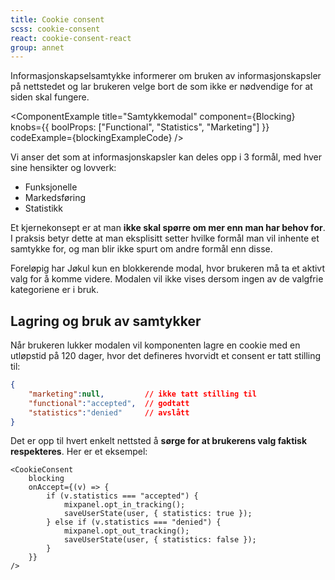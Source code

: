 ```yaml
---
title: Cookie consent
scss: cookie-consent
react: cookie-consent-react
group: annet
---
```



<Ingress>
    Informasjonskapselsamtykke informerer om bruken av informasjonskapsler på nettstedet og lar brukeren velge bort de
    som ikke er nødvendige for at siden skal fungere.
</Ingress>

<ComponentExample
    title="Samtykkemodal"
    component={Blocking}
    knobs={{ boolProps: ["Functional", "Statistics", "Marketing"] }}
    codeExample={blockingExampleCode}
/>

Vi anser det som at informasjonskapsler kan deles opp i 3 formål, med hver sine hensikter og lovverk:

-   Funksjonelle
-   Markedsføring
-   Statistikk

Et kjernekonsept er at man **ikke skal spørre om mer enn man har behov for**. I praksis
betyr dette at man eksplisitt setter hvilke formål man vil inhente et samtykke for, og man blir ikke spurt om andre
formål enn disse.

Foreløpig har Jøkul kun en blokkerende modal, hvor brukeren må ta et aktivt valg for å komme videre. Modalen vil ikke vises dersom ingen av de valgfrie kategoriene er i bruk.

## Lagring og bruk av samtykker

Når brukeren lukker modalen vil komponenten lagre en cookie med en utløpstid på 120 dager, hvor det defineres hvorvidt et consent
er tatt stilling til:

```JSON
{
    "marketing":null,         // ikke tatt stilling til
    "functional":"accepted",  // godtatt
    "statistics":"denied"     // avslått
}
```

Det er opp til hvert enkelt nettsted å **sørge for at brukerens valg faktisk respekteres**. Her er et eksempel:

```tsx
<CookieConsent
    blocking
    onAccept={(v) => {
        if (v.statistics === "accepted") {
            mixpanel.opt_in_tracking();
            saveUserState(user, { statistics: true });
        } else if (v.statistics === "denied") {
            mixpanel.opt_out_tracking();
            saveUserState(user, { statistics: false });
        }
    }}
/>
```
